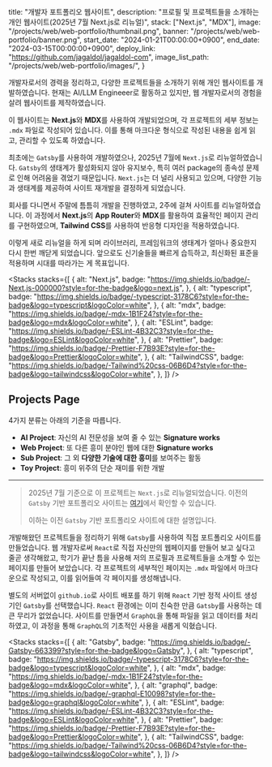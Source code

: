 
  title: "개발자 포트폴리오 웹사이트",
  description: "프로필 및 프로젝트들을 소개하는 개인 웹사이트(2025년 7월 Next.js로 리뉴얼)",
  stack: ["Next.js", "MDX"],
  image: "/projects/web/web-portfolio/thumbnail.png",
  banner: "/projects/web/web-portfolio/banner.png",
  start_date: "2024-01-21T00:00:00+0900",
  end_date: "2024-03-15T00:00:00+0900",
  deploy_link: "https://github.com/jagaldol/jagaldol-com",
  image_list_path: "/projects/web/web-portfolio/images/",
}

개발자로서의 경력을 정리하고, 다양한 프로젝트들을 소개하기 위해 개인 웹사이트를 개발하였습니다. 현재는 AI/LLM Engineeer로 활동하고 있지만, 웹 개발자로서의 경험을 살려 웹사이트를 제작하였습니다.

이 웹사이트는 **Next.js**와 **MDX**를 사용하여 개발되었으며, 각 프로젝트의 세부 정보는 `.mdx` 파일로 작성되어 있습니다. 이를 통해 마크다운 형식으로 작성된 내용을 쉽게 읽고, 관리할 수 있도록 하였습니다.

최초에는 `Gatsby`를 사용하여 개발하였으나, 2025년 7월에 `Next.js`로 리뉴얼하였습니다. `Gatsby`의 생태계가 활성화되지 않아 유지보수, 특히 여러 package의 종속성 문제로 인해 어려움을 겪었기 때문입니다. `Next.js`는 더 널리 사용되고 있으며, 다양한 기능과 생태계를 제공하여 사이트 재개발을 결정하게 되었습니다.

회사를 다니면서 주말에 틈틈히 개발을 진행하였고, 2주에 걸쳐 사이트를 리뉴얼하였습니다. 이 과정에서 **Next.js**의 **App Router**와 **MDX**를 활용하여 효율적인 페이지 관리를 구현하였으며, **Tailwind CSS**를 사용하여 반응형 디자인을 적용하였습니다.

이렇게 새로 리뉴얼을 하게 되며 라이브러리, 프레임워크의 생태계가 얼마나 중요한지 다시 한번 깨닫게 되었습니다. 앞으로도 신기술들을 빠르게 습득하고, 최신화된 표준을 적용하며 시대를 따라가는 게 목표입니다.

<Stacks
  stacks={[
    {
      alt: "Next.js",
      badge: "https://img.shields.io/badge/-Next.js-000000?style=for-the-badge&logo=next.js",
    },
    {
      alt: "typescript",
      badge: "https://img.shields.io/badge/-typescript-3178C6?style=for-the-badge&logo=typescript&logoColor=white",
    },
    {
      alt: "mdx",
      badge: "https://img.shields.io/badge/-mdx-1B1F24?style=for-the-badge&logo=mdx&logoColor=white",
    },
    {
      alt: "ESLint",
      badge: "https://img.shields.io/badge/-ESLint-4B32C3?style=for-the-badge&logo=ESLint&logoColor=white",
    },
    {
      alt: "Prettier",
      badge: "https://img.shields.io/badge/-Prettier-F7B93E?style=for-the-badge&logo=Prettier&logoColor=white",
    },
    {
      alt: "TailwindCSS",
      badge: "https://img.shields.io/badge/-Tailwind%20css-06B6D4?style=for-the-badge&logo=tailwindcss&logoColor=white",
    },
  ]}
/>

## Projects Page

4가지 분류는 아래의 기준을 따릅니다.

- **AI Project**: 자신의 AI 전문성을 보여 줄 수 있는 **Signature works**
- **Web Project**: 또 다른 흥미 분야인 웹에 대한 **Signature works**
- **Sub Project**: 그 외 **다양한 기술에 대한 흥미**를 보여주는 활동
- **Toy Project**: 흥미 위주의 단순 재미를 위한 개발

---

> 2025년 7월 기준으로 이 프로젝트는 `Next.js`로 리뉴얼되었습니다. 이전의 `Gatsby` 기반 포트폴리오 사이트는 [여기](https://github.com/jagaldol/jagaldol.github.io)에서 확인할 수 있습니다.
>
> 이하는 이전 `Gatsby` 기반 포트폴리오 사이트에 대한 설명입니다.

개발해왔던 프로젝트들을 정리하기 위해 `Gatsby`를 사용하여 직접 포트폴리오 사이트를 만들었습니다. 웹 개발자로써 `React`로 직접 자신만의 웹페이지를 만들어 보고 싶다고 줄곧 생각해왔고, 학기가 끝난 틈을 사용해 저의 프로필과 프로젝트들을 소개할 수 있는 페이지를 만들어 보았습니다. 각 프로젝트의 세부적인 페이지는 `.mdx` 파일에서 마크다운으로 작성되고, 이를 읽어들여 각 페이지를 생성해냅니다.

별도의 서버없이 `github.io`로 사이트 배포를 하기 위해 `React` 기반 정적 사이트 생성기인 `Gatsby`를 선택했습니다. `React` 환경에는 이미 친숙한 만큼 `Gatsby`를 사용하는 데 큰 무리가 없었습니다. 사이트를 만들면서 `GraphQL`을 통해 파일을 읽고 데이터를 처리하였고, 이 과정을 통해 `GraphQL`의 기초적인 사용을 새롭게 익혔습니다.

<Stacks
  stacks={[
    {
      alt: "Gatsby",
      badge: "https://img.shields.io/badge/-Gatsby-663399?style=for-the-badge&logo=Gatsby",
    },
    {
      alt: "typescript",
      badge: "https://img.shields.io/badge/-typescript-3178C6?style=for-the-badge&logo=typescript&logoColor=white",
    },
    {
      alt: "mdx",
      badge: "https://img.shields.io/badge/-mdx-1B1F24?style=for-the-badge&logo=mdx&logoColor=white",
    },
    {
      alt: "graphql",
      badge: "https://img.shields.io/badge/-graphql-E10098?style=for-the-badge&logo=graphql&logoColor=white",
    },
    {
      alt: "ESLint",
      badge: "https://img.shields.io/badge/-ESLint-4B32C3?style=for-the-badge&logo=ESLint&logoColor=white",
    },
    {
      alt: "Prettier",
      badge: "https://img.shields.io/badge/-Prettier-F7B93E?style=for-the-badge&logo=Prettier&logoColor=white",
    },
    {
      alt: "TailwindCSS",
      badge: "https://img.shields.io/badge/-Tailwind%20css-06B6D4?style=for-the-badge&logo=tailwindcss&logoColor=white",
    },
  ]}
/>
